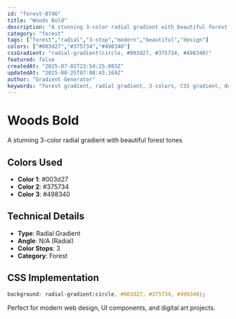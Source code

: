 ```yaml
---
id: "forest-0746"
title: "Woods Bold"
description: "A stunning 3-color radial gradient with beautiful forest tones"
category: "forest"
tags: ["forest","radial","3-stop","modern","beautiful","design"]
colors: ["#003d27","#375734","#498340"]
cssGradient: "radial-gradient(circle, #003d27, #375734, #498340)"
featured: false
createdAt: "2025-07-01T23:54:25.803Z"
updatedAt: "2025-08-25T07:08:43.169Z"
author: "Gradient Generator"
keywords: "forest gradient, radial gradient, 3 colors, CSS gradient, design, #003d27, #375734, #498340"
---
```


# Woods Bold

A stunning 3-color radial gradient with beautiful forest tones

## Colors Used
- **Color 1**: #003d27
- **Color 2**: #375734
- **Color 3**: #498340

## Technical Details
- **Type**: Radial Gradient
- **Angle**: N/A (Radial)
- **Color Stops**: 3
- **Category**: Forest

## CSS Implementation
```css
background: radial-gradient(circle, #003d27, #375734, #498340);
```

Perfect for modern web design, UI components, and digital art projects.
